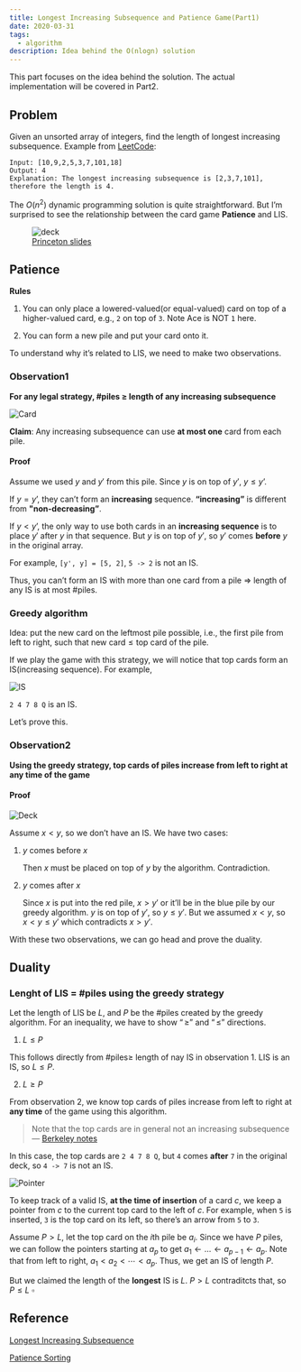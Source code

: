 ```yaml
---
title: Longest Increasing Subsequence and Patience Game(Part1)
date: 2020-03-31
tags:
  - algorithm
description: Idea behind the O(nlogn) solution
---
```


This part focuses on the idea behind the solution. The actual implementation will be covered in Part2.

## Problem

Given an unsorted array of integers, find the length of longest increasing subsequence. Example from [LeetCode](https://leetcode.com/problems/longest-increasing-subsequence/):

```
Input: [10,9,2,5,3,7,101,18]
Output: 4
Explanation: The longest increasing subsequence is [2,3,7,101], therefore the length is 4.
```

The $O(n^2)$ dynamic programming solution is quite straightforward. But I’m surprised to see the relationship between the card game **Patience** and LIS.

<figure>
  <img
    src="https://cdn.jsdelivr.net/gh/Deerhound579/image-hosting/img/game.jpeg"
    alt="deck"
  />
  <figcaption>
    <a href="https://www.cs.princeton.edu/courses/archive/spring13/cos423/lectures/LongestIncreasingSubsequence.pdf">
      Princeton slides
    </a>
  </figcaption>
</figure>

## Patience

**Rules**

1. You can only place a lowered-valued(or equal-valued) card on top of a higher-valued card, e.g., `2` on top of `3`. Note Ace is NOT `1` here.

2. You can form a new pile and put your card onto it.

To understand why it’s related to LIS, we need to make two observations.

### Observation1

**For any legal strategy, $\#\text{piles}$ $\geq$ length of any increasing subsequence**

![Card](https://cdn.jsdelivr.net/gh/Deerhound579/image-hosting/img/deck.png)

**Claim**: Any increasing subsequence can use **at most one** card from each pile.

#### Proof

Assume we used $y$ and $y'$ from this pile. Since $y$ is on top of $y'$, $y \le y’$.

If $y = y’$, they can’t form an **increasing** sequence. **“increasing”** is different from **"non-decreasing”**.

If $y \lt y’$, the only way to use both cards in an **increasing sequence** is to place $y'$ after $y$ in that sequence. But $y$ is on top of $y'$, so $y'$ comes **before** $y$ in the original array.

For example, `[y', y] = [5, 2]`, `5 -> 2` is not an IS.

Thus, you can’t form an IS with more than one card from a pile $\Rightarrow$ length of any IS is at most $\#\text{piles}$.

### Greedy algorithm

Idea: put the new card on the leftmost pile possible, i.e., the first pile from left to right, such that $\text{new card} \le \text{top card of the pile}$.

If we play the game with this strategy, we will notice that top cards form an IS(increasing sequence). For example,

![IS](https://cdn.jsdelivr.net/gh/Deerhound579/image-hosting/img/game1.jpeg)

`2 4 7 8 Q` is an IS.

Let’s prove this.

### Observation2

**Using the greedy strategy, top cards of piles increase from left to right at any time of the game**

#### Proof

![Deck](https://cdn.jsdelivr.net/gh/Deerhound579/image-hosting/img/deck.png)

Assume $x \lt y$, so we don’t have an IS. We have two cases:

1. $y$ comes before $x$

   Then $x$ must be placed on top of $y$ by the algorithm. Contradiction.

2. $y$ comes after $x$

   Since $x$ is put into the red pile, $x \gt y'$ or it’ll be in the blue pile by our greedy algorithm. $y$ is on top of $y'$, so $y \le y'$. But we assumed $x \lt y$, so $x \lt y \le y'$ which contradicts $x\gt y'$.

With these two observations, we can go head and prove the duality.

## Duality

### Lenght of LIS = #piles using the greedy strategy

Let the length of LIS be $L$, and $P$ be the $\#\text{piles}$ created by the greedy algorithm. For an inequality, we have to show $“\geq”$ and $“\leq”$ directions.

1. $L \leq P$

This follows directly from $\#\text{piles}\geq$ length of nay IS in observation 1. LIS is an IS, so $L \leq P$.

2. $L \geq P$

From observation 2, we know top cards of piles increase from left to right at **any time** of the game using this algorithm.

> Note that the top cards are in general not an increasing subsequence — [Berkeley notes](https://www.cs.princeton.edu/courses/archive/spring13/cos423/lectures/LongestIncreasingSubsequence.pdf)

In this case, the top cards are `2 4 7 8 Q`, but `4` comes **after** `7` in the original deck, so `4 -> 7` is not an IS.

![Pointer](https://cdn.jsdelivr.net/gh/Deerhound579/image-hosting/img/pointer1.png)

To keep track of a valid IS, **at the time of insertion** of a card $c$, we keep a pointer from $c$ to the current top card to the left of $c$. For example, when `5` is inserted, `3` is the top card on its left, so there’s an arrow from `5` to `3`.

Assume $P \gt L$, let the top card on the $i\text{th}$ pile be $a_i$. Since we have $P$ piles, we can follow the pointers starting at $a_p$ to get $a_1\leftarrow…\leftarrow a_{p-1} \leftarrow a_p$. Note that from left to right, $a_1 \lt a_2 \lt \cdots \lt a_p$. Thus, we get an IS of length $P$.

But we claimed the length of the **longest** IS is $L$. $P \gt L$ contraditcts that, so $P \leq L \  \square$

## Reference

[Longest Increasing Subsequence](https://www.cs.princeton.edu/courses/archive/spring13/cos423/lectures/LongestIncreasingSubsequence.pdf)

[Patience Sorting](https://www.stat.berkeley.edu/~aldous/Research/OP/patience.pdf)
